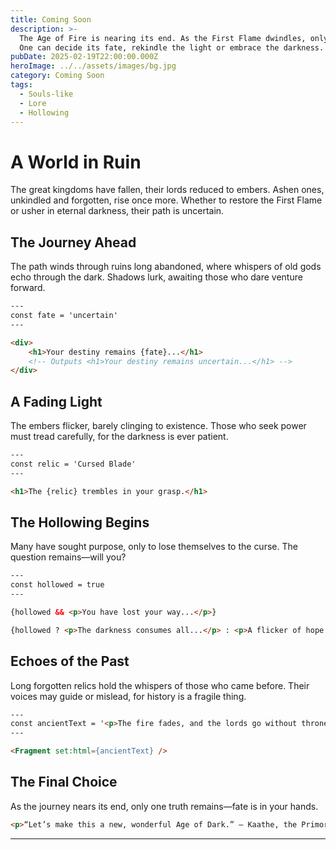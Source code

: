 ```yaml
---
title: Coming Soon
description: >-
  The Age of Fire is nearing its end. As the First Flame dwindles, only the Ashen 
  One can decide its fate, rekindle the light or embrace the darkness.
pubDate: 2025-02-19T22:00:00.000Z
heroImage: ../../assets/images/bg.jpg
category: Coming Soon
tags:
  - Souls-like
  - Lore
  - Hollowing
---
```


# A World in Ruin

The great kingdoms have fallen, their lords reduced to embers. Ashen ones, unkindled and forgotten, rise once more. Whether to restore the First Flame or usher in eternal darkness, their path is uncertain.

## The Journey Ahead

The path winds through ruins long abandoned, where whispers of old gods echo through the dark. Shadows lurk, awaiting those who dare venture forward.

```html
---
const fate = 'uncertain'
---

<div>
	<h1>Your destiny remains {fate}...</h1>
	<!-- Outputs <h1>Your destiny remains uncertain...</h1> -->
</div>
```

## A Fading Light

The embers flicker, barely clinging to existence. Those who seek power must tread carefully, for the darkness is ever patient.

```html
---
const relic = 'Cursed Blade'
---

<h1>The {relic} trembles in your grasp.</h1>
```

## The Hollowing Begins

Many have sought purpose, only to lose themselves to the curse. The question remains—will you?

```html
---
const hollowed = true
---

{hollowed && <p>You have lost your way...</p>}

{hollowed ? <p>The darkness consumes all...</p> : <p>A flicker of hope remains.</p>}
```

## Echoes of the Past

Long forgotten relics hold the whispers of those who came before. Their voices may guide or mislead, for history is a fragile thing.

```html
---
const ancientText = '<p>The fire fades, and the lords go without thrones...</p>'
---

<Fragment set:html={ancientText} />
```

## The Final Choice

As the journey nears its end, only one truth remains—fate is in your hands.

```html
<p>“Let’s make this a new, wonderful Age of Dark.” — Kaathe, the Primordial Serpent</p>
```
---